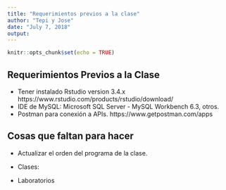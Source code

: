 ```yaml
---
title: "Requerimientos previos a la clase"
author: "Tepi y Jose"
date: "July 7, 2018"
output: 
---
```


```r
knitr::opts_chunk$set(echo = TRUE)
```

## Requerimientos Previos a la Clase

* Tener instalado Rstudio version 3.4.x https://www.rstudio.com/products/rstudio/download/
* IDE de MySQL: Microsoft SQL Server - MySQL Workbench 6.3, otros.
* Postman para conexión a APIs. https://www.getpostman.com/apps


## Cosas que faltan para hacer

* Actualizar el orden del programa de la clase.
* Clases:

* Laboratorios
